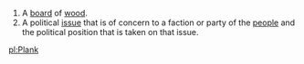 #A [[board]] of [[wood]].
#A political [[issue]] that is of concern to a faction or party of the [[people]] and the political position that is taken on that issue.

[[pl:Plank]]